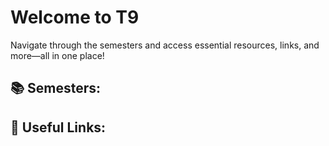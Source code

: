 
# Welcome to T9

Navigate through the semesters and access essential resources, links, and more—all in one place!

## 📚 Semesters:

<Cards>
  <Cards.Card title="Semester 1" href="/sem-1" />
  <Cards.Card title="Semester 3" href="/sem-3" />
  <Cards.Card title="Semester 4" href="/sem-4" />
  <Cards.Card title="Semester 5" href="/sem-5" />
  <Cards.Card title="Semester 6" href="/sem-6" />
</Cards>

## 🔗 Useful Links:

<Cards>
  <Cards.Card
    title="Join WhatsApp Group"
    href="https://chat.whatsapp.com/JuvHVkzVjc41ywITKe23h0"
    target="_blank"
  />
  <Cards.Card
    title="Submit Material"
    href="https://tally.so/r/nr6d2N"
    target="_blank"
  />
  <Cards.Card
    title="Feedback and Queries"
    href="https://tally.so/r/w48opO"
    target="_blank"
  />
  <Cards.Card title="About me and T9" href="/about" />
</Cards>